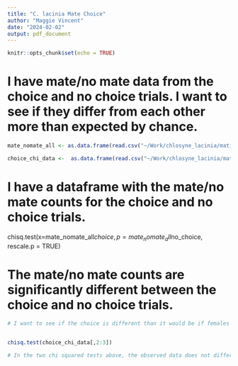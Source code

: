 ---
title: "C. lacinia Mate Choice"
author: "Maggie Vincent"
date: "2024-02-02"
output: pdf_document
---

```{r setup, include=FALSE}
knitr::opts_chunk$set(echo = TRUE)
```



# I have mate/no mate data from the choice and no choice trials. I want to see if they differ from each other more than expected by chance. 

```{r}
mate_nomate_all <- as.data.frame(read.csv("~/Work/chlosyne_lacinia/mating_trials_2023/data_code/all_mate_no_mate_CL.csv"))

choice_chi_data <-  as.data.frame(read.csv("~/Work/chlosyne_lacinia/mating_trials_2023/data_code/chi_treatment_choice_numeric.csv"))
```


# I have a dataframe with the mate/no mate counts for the choice and no choice trials.

chisq.test(x=mate_nomate_all$choice, p=mate_nomate_all$no_choice, rescale.p = TRUE)

# The mate/no mate counts are significantly different between the choice and no choice trials.


``` {r}
# I want to see if the choice is different than it would be if females picked randomly


chisq.test(choice_chi_data[,2:3])

# In the two chi squared tests above, the observed data does not differ from what we would predict if random mating was occurring. 
```









